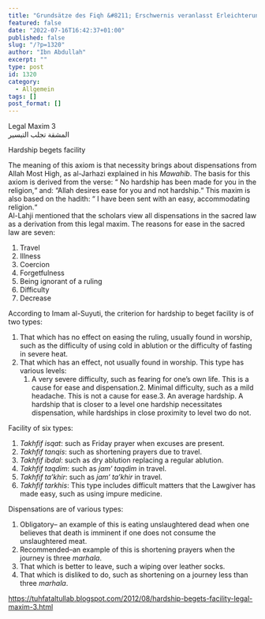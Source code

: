 ```yaml
---
title: "Grundsätze des Fiqh &#8211; Erschwernis veranlasst Erleichterung (4/6)"
featured: false
date: "2022-07-16T16:42:37+01:00"
published: false
slug: "/?p=1320"
author: "Ibn Abdullah"
excerpt: ""
type: post
id: 1320
category:
  - Allgemein
tags: []
post_format: []
---
```


Legal Maxim 3  
المشقة تجلب التيسير

Hardship begets facility

The meaning of this axiom is that necessity brings about dispensations from Allah Most High, as al-Jarhazi explained in his _Mawahib_. The basis for this axiom is derived from the verse: “ No hardship has been made for you in the religion,“ and: “Allah desires ease for you and not hardship.“ This maxim is also based on the hadith: “ I have been sent with an easy, accommodating religion.“  
Al-Lahji mentioned that the scholars view all dispensations in the sacred law as a derivation from this legal maxim. The reasons for ease in the sacred law are seven:

1. Travel
2. Illness
3. Coercion
4. Forgetfulness
5. Being ignorant of a ruling
6. Difficulty
7. Decrease

According to Imam al-Suyuti, the criterion for hardship to beget facility is of two types:

1. That which has no effect on easing the ruling, usually found in worship, such as the difficulty of using cold in ablution or the difficulty of fasting in severe heat.
2. That which has an effect, not usually found in worship. This type has various levels:
   1. A very severe difficulty, such as fearing for one’s own life. This is a cause for ease and dispensation.2. Minimal difficulty, such as a mild headache. This is not a cause for ease.3. An average hardship. A hardship that is closer to a level one hardship necessitates dispensation, while hardships in close proximity to level two do not.

Facility of six types:

1. _Takhfif isqat_: such as Friday prayer when excuses are present.
2. _Takhfif tanqis_: such as shortening prayers due to travel.
3. _Takhfif ibdal_: such as dry ablution replacing a regular ablution.
4. _Takhfif taqdim_: such as _jam‘ taqdim_ in travel.
5. _Takhfif ta’khir_: such as _jam‘ ta’khir_ in travel.
6. _Takhfif tarkhis_: This type includes difficult matters that the Lawgiver has made easy, such as using impure medicine.

Dispensations are of various types:

1. Obligatory– an example of this is eating unslaughtered dead when one believes that death is imminent if one does not consume the unslaughtered meat.
2. Recommended–an example of this is shortening prayers when the journey is three _marhala_.
3. That which is better to leave, such a wiping over leather socks.
4. That which is disliked to do, such as shortening on a journey less than three _marhala_.

https://tuhfataltullab.blogspot.com/2012/08/hardship-begets-facility-legal-maxim-3.html
